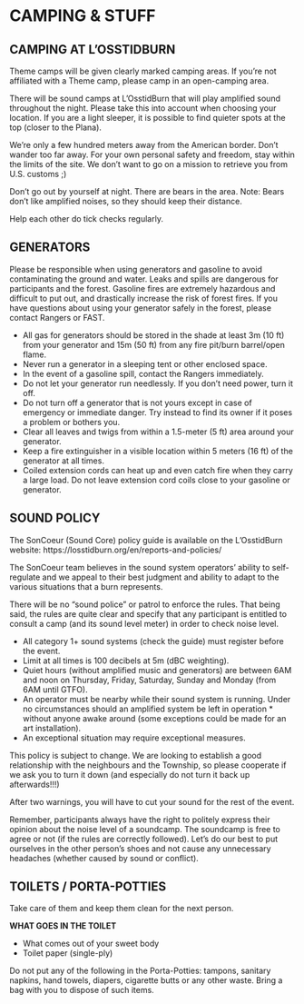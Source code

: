 # CAMPING & STUFF {-}

<h2><span>CAMPING AT L’OSSTIDBURN</span></h2> 


Theme camps will be given clearly marked camping areas. If you’re not affiliated with a Theme camp, please camp in an open-camping area.

There will be sound camps at L’OsstidBurn that will play amplified sound throughout the night. Please take this into account when choosing your location. If you are a light sleeper, it is possible to find quieter spots at the top (closer to the Plana).

We’re only a few hundred meters away from the American border. Don’t wander too far away. For your own personal safety and freedom, stay within the limits of the site. We don’t want to go on a mission to retrieve you from U.S. customs ;)

Don’t go out by yourself at night. There are bears in the area. Note: Bears don’t like amplified noises, so they should keep their distance.

Help each other do tick checks regularly.



<h2><span> GENERATORS </span></h2>


Please be responsible when using generators and gasoline to avoid contaminating the ground and water. Leaks and spills are dangerous for participants and the forest. Gasoline fires are extremely hazardous and difficult to put out, and drastically increase the risk of forest fires. If you have questions about using your generator safely in the forest, please contact Rangers or FAST.

* All gas for generators should be stored in the shade at least 3m (10 ft) from your generator and 15m (50 ft) from any fire pit/burn barrel/open flame.  
* Never run a generator in a sleeping tent or other enclosed space.
* In the event of a gasoline spill, contact the Rangers immediately.
* Do not let your generator run needlessly. If you don’t need power, turn it off.
* Do not turn off a generator that is not yours except in case of emergency or immediate danger. Try instead to find its owner if it poses a problem or bothers you.
* Clear all leaves and twigs from within a 1.5-meter (5 ft) area around your generator.
* Keep a fire extinguisher in a visible location within 5 meters (16 ft) of the generator at all times. 
* Coiled extension cords can heat up and even catch fire when they carry a large load. Do not leave extension cord coils close to your gasoline or generator.



<h2><span> SOUND POLICY </span></h2>

The SonCoeur (Sound Core) policy guide is available on the L’OsstidBurn website:
https://losstidburn.org/en/reports-and-policies/

The SonCoeur team believes in the sound system operators’ ability to self-regulate and we appeal to their best judgment and ability to adapt to the various situations that a burn represents.

There will be no “sound police” or patrol to enforce the rules. That being said, the rules are quite clear and specify that any participant is entitled to consult a camp (and its sound level meter) in order to check noise level.
 
 
* All category 1+ sound systems (check the guide) must register before the event.
* Limit at all times is 100 decibels at 5m (dBC weighting).
* Quiet hours (without amplified music and generators) are between 6AM and noon on Thursday, Friday, Saturday, Sunday and Monday (from 6AM until GTFO).
* An operator must be nearby while their sound system is running. Under no circumstances should an amplified system be left in operation * without anyone awake around (some exceptions could be made for an art installation).
* An exceptional situation may require exceptional measures.


This policy is subject to change. We are looking to establish a good relationship with the neighbours and the Township, so please cooperate if we ask you to turn it down (and especially do not turn it back up afterwards!!!)

After two warnings, you will have to cut your sound for the rest of the event.

Remember, participants always have the right to politely express their opinion about the noise level of a soundcamp. The soundcamp is free to agree or not (if the rules are correctly followed). Let’s do our best to put ourselves in the other person’s shoes and not cause any unnecessary headaches (whether caused by sound or conflict).

<h2><span> TOILETS / PORTA-POTTIES </span></h2>  

Take care of them and keep them clean for the next person. 

**WHAT GOES IN THE TOILET**

* What comes out of your sweet body 
* Toilet paper (single-ply)


Do not put any of the following in the Porta-Potties: tampons, sanitary napkins, hand towels, diapers, cigarette butts or any other waste. Bring a bag with you to dispose of such items.
